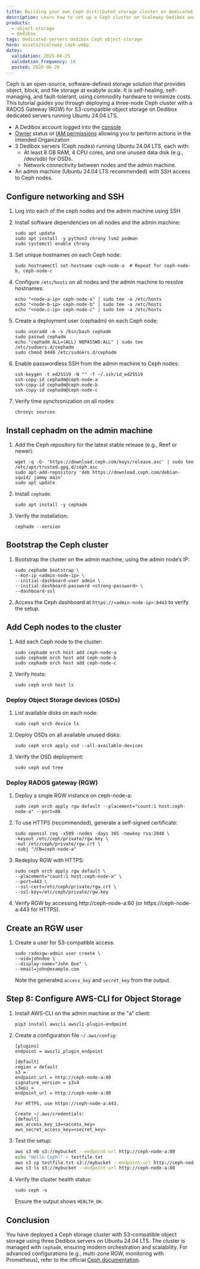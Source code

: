 ```yaml
---
title: Building your own Ceph distributed storage cluster on dedicated servers
description: Learn how to set up a Ceph cluster on Scaleway Dedibox and use it as datastore for your VMware ESXi machines.
products:
  - object-storage
  - dedibox
tags: dedicated-servers dedibox Ceph object-storage
hero: assets/scaleway_ceph.webp
dates:
  validation: 2025-06-25
  validation_frequency: 18
  posted: 2020-06-29
---
```



Ceph is an open-source, software-defined storage solution that provides object, block, and file storage at exabyte scale. It is self-healing, self-managing, and fault-tolerant, using commodity hardware to minimize costs.
This tutorial guides you through deploying a three-node Ceph cluster with a RADOS Gateway (RGW) for S3-compatible object storage on Dedibox dedicated servers running Ubuntu 24.04 LTS.

<Requirements />

- A Dedibox account logged into the [console](https://console.online.net)
- [Owner](/iam/concepts/#owner) status or [IAM permissions](/iam/concepts/#permission) allowing you to perform actions in the intended Organization
- 3 Dedibox servers (Ceph nodes) running Ubuntu 24.04 LTS, each with:
    - At least 8 GB RAM, 4 CPU cores, and one unused data disk (e.g., /dev/sdb) for OSDs.
    - Network connectivity between nodes and the admin machine.
- An admin machine (Ubuntu 24.04 LTS recommended) with SSH access to Ceph nodes.

## Configure networking and SSH

1. Log into each of the ceph nodes and the admin machine using SSH

2. Install software dependencies on all nodes and the admin machine:
    ```
    sudo apt update
    sudo apt install -y python3 chrony lvm2 podman
    sudo systemctl enable chrony
    ```

3. Set unique hostnames on each Ceph node:
    ```
    sudo hostnamectl set-hostname ceph-node-a  # Repeat for ceph-node-b, ceph-node-c
    ```

4. Configure `/etc/hosts` on all nodes and the admin machine to resolve hostnames:
    ```
    echo "<node-a-ip> ceph-node-a" | sudo tee -a /etc/hosts
    echo "<node-b-ip> ceph-node-b" | sudo tee -a /etc/hosts
    echo "<node-c-ip> ceph-node-c" | sudo tee -a /etc/hosts
    ```

5. Create a deployment user (cephadm) on each Ceph node:
    ```
    sudo useradd -m -s /bin/bash cephadm
    sudo passwd cephadm
    echo "cephadm ALL=(ALL) NOPASSWD:ALL" | sudo tee /etc/sudoers.d/cephadm
    sudo chmod 0440 /etc/sudoers.d/cephadm
    ```

6. Enable passwordless SSH from the admin machine to Ceph nodes:
    ```
    ssh-keygen -t ed25519 -N "" -f ~/.ssh/id_ed25519
    ssh-copy-id cephadm@ceph-node-a
    ssh-copy-id cephadm@ceph-node-b
    ssh-copy-id cephadm@ceph-node-c
    ```

7. Verify time synchronization on all nodes:
    ```
    chronyc sources
    ```

## Install cephadm on the admin machine

1. Add the Ceph repository for the latest stable release (e.g., Reef or newer):
    ```
    wget -q -O- 'https://download.ceph.com/keys/release.asc' | sudo tee /etc/apt/trusted.gpg.d/ceph.asc
    sudo apt-add-repository 'deb https://download.ceph.com/debian-squid/ jammy main'
    sudo apt update
    ```

2. Install `cephadm`:
    ```
    sudo apt install -y cephadm
    ```

3. Verify the installation:
    ```
    cephadm --version
    ```


## Bootstrap the Ceph cluster

1. Bootstrap the cluster on the admin machine, using the admin node’s IP:
    ```
    sudo cephadm bootstrap \
    --mon-ip <admin-node-ip> \
    --initial-dashboard-user admin \
    --initial-dashboard-password <strong-password> \
    --dashboard-ssl
    ```

2. Access the Ceph dashboard at `https://<admin-node-ip>:8443` to verify the setup.


## Add Ceph nodes to the cluster

1. Add each Ceph node to the cluster:
    ```
    sudo cephadm orch host add ceph-node-a
    sudo cephadm orch host add ceph-node-b
    sudo cephadm orch host add ceph-node-c
    ```

2. Verify hosts:
    ```
    sudo ceph orch host ls
    ```



### Deploy Object Storage devices (OSDs)

1. List available disks on each node:
    ```
    sudo ceph orch device ls
    ```

2. Deploy OSDs on all available unused disks:
    ```
    sudo ceph orch apply osd --all-available-devices
    ```

3. Verify the OSD deployment:
    ```
    sudo ceph osd tree
    ```


### Deploy RADOS gateway (RGW)

1. Deploy a single RGW instance on ceph-node-a:
    ```
    sudo ceph orch apply rgw default --placement="count:1 host:ceph-node-a" --port=80
    ```

2. To use HTTPS (recommended), generate a self-signed certificate:
    ```
    sudo openssl req -x509 -nodes -days 365 -newkey rsa:2048 \
    -keyout /etc/ceph/private/rgw.key \
    -out /etc/ceph/private/rgw.crt \
    -subj "/CN=ceph-node-a"
    ```

3. Redeploy RGW with HTTPS:
    ```
    sudo ceph orch apply rgw default \
    --placement="count:1 host:ceph-node-a" \
    --port=443 \
    --ssl-cert=/etc/ceph/private/rgw.crt \
    --ssl-key=/etc/ceph/private/rgw.key
    ```

4. Verify RGW by accessing http://ceph-node-a:80 (or https://ceph-node-a:443 for HTTPS).

## Create an RGW user

1. Create a user for S3-compatible access:
    ```
    sudo radosgw-admin user create \
    --uid=johndoe \
    --display-name="John Doe" \
    --email=john@example.com
    ```

    Note the generated `access_key` and `secret_key` from the output.


## Step 8: Configure AWS-CLI for Object Storage

1. Install AWS-CLI on the admin machine or the "a" client:
    ```
    pip3 install awscli awscli-plugin-endpoint
    ```

2. Create a configuration file `~/.aws/config`:
    ```
    [plugins]
    endpoint = awscli_plugin_endpoint

    [default]
    region = default
    s3 =
    endpoint_url = http://ceph-node-a:80
    signature_version = s3v4
    s3api =
    endpoint_url = http://ceph-node-a:80

    For HTTPS, use https://ceph-node-a:443.

    Create ~/.aws/credentials:
    [default]
    aws_access_key_id=<access_key>
    aws_secret_access_key=<secret_key>
    ```

3. Test the setup:
    ```bash
    aws s3 mb s3://mybucket --endpoint-url http://ceph-node-a:80
    echo "Hello Ceph!" > testfile.txt
    aws s3 cp testfile.txt s3://mybucket --endpoint-url http://ceph-node-a:80
    aws s3 ls s3://mybucket --endpoint-url http://ceph-node-a:80
    ```

4. Verify the cluster health status:
    ```
    sudo ceph -s
    ```

    Ensure the output shows `HEALTH_OK`.

## Conclusion

You have deployed a Ceph storage cluster with S3-compatible object storage using three Dedibox servers on Ubuntu 24.04 LTS. The cluster is managed with `cephadm`, ensuring modern orchestration and scalability. For advanced configurations (e.g., multi-zone RGW, monitoring with Prometheus), refer to the official  [Ceph documentation](https://docs.ceph.com/docs/master/).